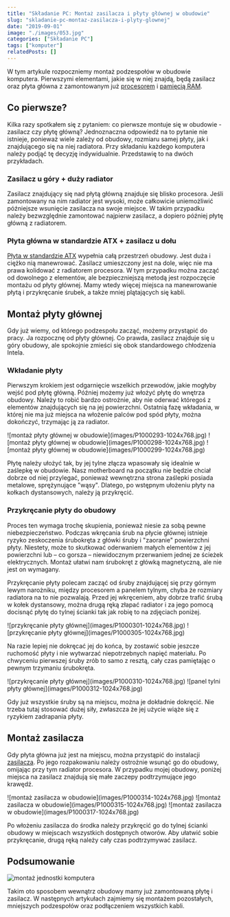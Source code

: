 ```yaml
---
title: "Składanie PC: Montaż zasilacza i płyty głównej w obudowie"
slug: "skladanie-pc-montaz-zasilacza-i-plyty-glownej"
date: "2019-09-01"
image: "./images/053.jpg"
categories: ["Składanie PC"]
tags: ["komputer"]
relatedPosts: []
---
```


W tym artykule rozpoczniemy montaż podzespołów w obudowie komputera. Pierwszymi elementami, jakie się w niej znajdą, będą zasilacz oraz płyta główna z zamontowanym już [procesorem](/procesory/) i [pamięcią RAM](/pamieci-ram/).

## Co pierwsze?

Kilka razy spotkałem się z pytaniem: co pierwsze montuje się w obudowie - zasilacz czy płytę główną? Jednoznaczna odpowiedź na to pytanie nie istnieje, ponieważ wiele zależy od obudowy, rozmiaru samej płyty, jak i znajdującego się na niej radiatora. Przy składaniu każdego komputera należy podjąć tę decyzję indywidualnie. Przedstawię to na dwóch przykładach.

### Zasilacz u góry + duży radiator

Zasilacz znajdujący się nad płytą główną znajduje się blisko procesora. Jeśli zamontowany na nim radiator jest wysoki, może całkowicie uniemożliwić późniejsze wsunięcie zasilacza na swoje miejsce. W takim przypadku należy bezwzględnie zamontować najpierw zasilacz, a dopiero później płytę główną z radiatorem.

### Płyta główna w standardzie ATX + zasilacz u dołu

[Płyta w standardzie ATX](/plyty-glowne-czesc-1/) wypełnia całą przestrzeń obudowy. Jest duża i ciężko nią manewrować. Zasilacz umieszczony jest na dole, więc nie ma prawa kolidować z radiatorem procesora. W tym przypadku można zacząć od dowolnego z elementów, ale bezpieczniejszą metodą jest rozpoczęcie montażu od płyty głównej. Mamy wtedy więcej miejsca na manewrowanie płytą i przykręcanie śrubek, a także mniej plątających się kabli.

## Montaż płyty głównej

Gdy już wiemy, od którego podzespołu zacząć, możemy przystąpić do pracy. Ja rozpocznę od płyty głównej. Co prawda, zasilacz znajduje się u góry obudowy, ale spokojnie zmieści się obok standardowego chłodzenia Intela.

### Wkładanie płyty

Pierwszym krokiem jest odgarnięcie wszelkich przewodów, jakie mogłyby wejść pod płytę główną. Później możemy już włożyć płytę do wnętrza obudowy. Należy to robić bardzo ostrożnie, aby nie oderwać któregoś z elementów znajdujących się na jej powierzchni. Ostatnią fazę wkładania, w której nie ma już miejsca na włożenie palców pod spód płyty, można dokończyć, trzymając ją za radiator.

<Gallery>
![montaż płyty głównej w obudowie](images/P1000293-1024x768.jpg)
![montaż płyty głównej w obudowie](images/P1000298-1024x768.jpg)
![montaż płyty głównej w obudowie](images/P1000299-1024x768.jpg)
</Gallery>

Płytę należy ułożyć tak, by jej tylne złącza wpasowały się idealnie w zaślepkę w obudowie. Nasz motherboard na początku nie będzie chciał dobrze od niej przylegać, ponieważ wewnętrzna strona zaślepki posiada metalowe, sprężynujące "wąsy". Dlatego, po wstępnym ułożeniu płyty na kołkach dystansowych, należy ją przykręcić.

### Przykręcanie płyty do obudowy

Proces ten wymaga trochę skupienia, ponieważ niesie za sobą pewne niebezpieczeństwo. Podczas wkręcania śrub na płycie głównej istnieje ryzyko zeskoczenia śrubokręta z główki śruby i "zaoranie" powierzchni płyty. Niestety, może to skutkować oderwaniem małych elementów z jej powierzchni lub – co gorsza – niewidocznym przerwaniem jednej ze ścieżek elektrycznych. Montaż ułatwi nam śrubokręt z główką magnetyczną, ale nie jest on wymagany.

Przykręcanie płyty polecam zacząć od śruby znajdującej się przy górnym lewym narożniku, między procesorem a panelem tylnym, chyba że rozmiary radiatora na to nie pozwalają. Przed jej wkręceniem, aby dobrze trafić śrubą w kołek dystansowy, można drugą ręką złapać radiator i za jego pomocą docisnąć płytę do tylnej ścianki tak jak robię to na zdjęciach poniżej.

<Gallery>
![przykręcanie płyty głównej](images/P1000301-1024x768.jpg)
![przykręcanie płyty głównej](images/P1000305-1024x768.jpg)
</Gallery>

Na razie lepiej nie dokręcać jej do końca, by zostawić sobie jeszcze ruchomość płyty i nie wytwarzać niepotrzebnych napięć materiału. Po chwyceniu pierwszej śruby zrób to samo z resztą, cały czas pamiętając o pewnym trzymaniu śrubokręta.

<Gallery>
![przykręcanie płyty głównej](images/P1000310-1024x768.jpg)
![panel tylni płyty głównej](images/P1000312-1024x768.jpg)
</Gallery>

Gdy już wszystkie śruby są na miejscu, można je dokładnie dokręcić. Nie trzeba tutaj stosować dużej siły, zwłaszcza że jej użycie wiąże się z ryzykiem zadrapania płyty.

## Montaż zasilacza

Gdy płyta główna już jest na miejscu, można przystąpić do instalacji [zasilacza](/zasilacze/). Po jego rozpakowaniu należy ostrożnie wsunąć go do obudowy, omijając przy tym radiator procesora. W przypadku mojej obudowy, poniżej miejsca na zasilacz znajdują się małe zaczepy podtrzymujące jego krawędź.

<Gallery>
![montaż zasilacza w obudowie](images/P1000314-1024x768.jpg)
![montaż zasilacza w obudowie](images/P1000315-1024x768.jpg)
![montaż zasilacza w obudowie](images/P1000317-1024x768.jpg)
</Gallery>

Po włożeniu zasilacza do środka należy przykręcić go do tylnej ścianki obudowy w miejscach wszystkich dostępnych otworów. Aby ułatwić sobie przykręcanie, drugą ręką należy cały czas podtrzymywać zasilacz.

## Podsumowanie

![montaż jednostki komputera](images/P1000320-1024x768.jpg)

Takim oto sposobem wewnątrz obudowy mamy już zamontowaną płytę i zasilacz. W następnych artykułach zajmiemy się montażem pozostałych, mniejszych podzespołów oraz podłączeniem wszystkich kabli.

<AssemblingPcFooter nextPost='/skladanie-pc-dyski-karta-graficzna-naped-optyczny/'/>
